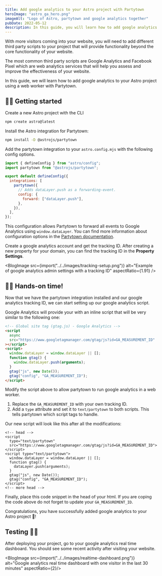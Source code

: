 ```yaml
---
title: Add google analytics to your Astro project with Partytown
heroImage: "astro_ga_hero.png"
imageAlt: "Logo of Astro, partytown and google analytics together"
pubDate: 2022-05-12
description: In this guide, you will learn how to add google analytics to your Astro project using a web worker with Partytown.
---
```


With more visitors coming into your website, you will need to add different third party scripts to your project that will provide functionality beyond the core functionality of your website.

The most common third party scripts are Google Analytics and Facebook Pixel which are web analytics services that will help you assess and improve the effectiveness of your website.

In this guide, we will learn how to add google analytics to your Astro project using a web worker with Partytown.

## 🧑‍💻 Getting started

Create a new Astro project with the CLI

```bash
npm create astro@latest
```

Install the Astro integration for Partytown:

```bash
npm install -D @astrojs/partytown
```

Add the partytown integration to your `astro.config.mjs` with the following config options.

```js
import { defineConfig } from "astro/config";
import partytown from "@astrojs/partytown";

export default defineConfig({
  integrations: [
    partytown({
      // Adds dataLayer.push as a forwarding-event.
      config: {
        forward: ["dataLayer.push"],
      },
    }),
  ],
});
```

This configuration allows Partytown to forward all events to Google Analytics using `window.dataLayer`. You can find more information about configuration options in the [Partytown documentation](https://partytown.builder.io/google-tag-manager#forward-events).

Create a google analytics account and get the tracking ID. After creating a new property for your domain, you can find the tracking ID in the **Property Settings**.

<BlogImage src={import("../../images/tracking-setup.png")} alt="Example of google analytics admin settings with a tracking ID" aspectRatio={1.91} />

## 👩‍🚀 Hands-on time!

Now that we have the partytown integration installed and our google analytics tracking ID, we can start setting up our google analytics script.

Google Analytics will provide your with an inline script that will be very similar to the following one:

```html
<!-- Global site tag (gtag.js) - Google Analytics -->
<script
  async
  src="https://www.googletagmanager.com/gtag/js?id=GA_MEASUREMENT_ID"
></script>
<script>
  window.dataLayer = window.dataLayer || [];
  function gtag() {
    window.dataLayer.push(arguments);
  }
  gtag("js", new Date());
  gtag("config", "GA_MEASUREMENT_ID");
</script>
```

Modify the script above to allow partytown to run google analytics in a web worker.

1. Replace the `GA_MEASUREMENT_ID` with your own tracking ID.
2. Add a `type` attribute and set it to `text/partytown` to both scripts. This tells partytown which script tags to handle.

Our new script will look like this after all the modifications:

```astro
<!-- head -->
<script
  type="text/partytown"
  src="https://www.googletagmanager.com/gtag/js?id=GA_MEASUREMENT_ID">
</script>
<script type="text/partytown">
  window.dataLayer = window.dataLayer || [];
  function gtag() {
    dataLayer.push(arguments);
  }
  gtag("js", new Date());
  gtag("config", "GA_MEASUREMENT_ID");
</script>
<!-- more head -->
```

Finally, place this code snippet in the head of your html. If you are coping the code above do not forget to update your `GA_MEASUREMENT_ID`.

Congratulations, you have successfully added google analytics to your Astro project 🎉!

## Testing 👩‍🔬

After deploying your project, go to your google analytics real time dashboard. You should see some recent activity after visiting your website.

<BlogImage src={import("../../images/realtime-dashboard.png")} alt="Google analytics real time dashboard with one visitor in the last 30 minutes" aspectRatio={2}/>


